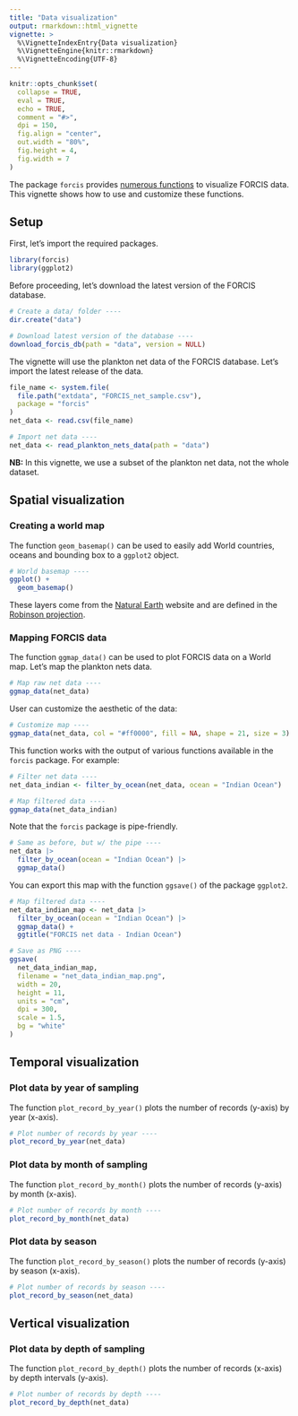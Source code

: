 ```yaml
---
title: "Data visualization"
output: rmarkdown::html_vignette
vignette: >
  %\VignetteIndexEntry{Data visualization}
  %\VignetteEngine{knitr::rmarkdown}
  %\VignetteEncoding{UTF-8}
---
```


```r
knitr::opts_chunk$set(
  collapse = TRUE,
  eval = TRUE,
  echo = TRUE,
  comment = "#>",
  dpi = 150,
  fig.align = "center",
  out.width = "80%",
  fig.height = 4,
  fig.width = 7
)
```

The package `forcis` provides [numerous functions](https://docs.ropensci.org/forcis/reference/index.html#visualization-tools) to visualize FORCIS data. This vignette shows how to use and customize these functions.


## Setup

First, let's import the required packages.

```r
library(forcis)
library(ggplot2)
```

Before proceeding, let's download the latest version of the FORCIS database.

```r
# Create a data/ folder ----
dir.create("data")

# Download latest version of the database ----
download_forcis_db(path = "data", version = NULL)
```

The vignette will use the plankton net data of the FORCIS database. Let's import the latest release of the data.

```r
file_name <- system.file(
  file.path("extdata", "FORCIS_net_sample.csv"),
  package = "forcis"
)
net_data <- read.csv(file_name)
```

```r
# Import net data ----
net_data <- read_plankton_nets_data(path = "data")
```

**NB:** In this vignette, we use a subset of the plankton net data, not the whole dataset.


## Spatial visualization

### Creating a world map

The function `geom_basemap()` can be used to easily add World countries, oceans and bounding box to a `ggplot2` object.

```r
# World basemap ----
ggplot() +
  geom_basemap()
```

These layers come from the [Natural Earth](https://www.naturalearthdata.com/) website and are defined in the [Robinson projection](https://epsg.io/54030).



### Mapping FORCIS data

The function `ggmap_data()` can be used to plot FORCIS data on a World map. Let's map the plankton nets data.

```r
# Map raw net data ----
ggmap_data(net_data)
```

User can customize the aesthetic of the data:

```r
# Customize map ----
ggmap_data(net_data, col = "#ff0000", fill = NA, shape = 21, size = 3)
```

This function works with the output of various functions available in the `forcis` package. For example:

```r
# Filter net data ----
net_data_indian <- filter_by_ocean(net_data, ocean = "Indian Ocean")

# Map filtered data ----
ggmap_data(net_data_indian)
```

Note that the `forcis` package is pipe-friendly.

```r
# Same as before, but w/ the pipe ----
net_data |>
  filter_by_ocean(ocean = "Indian Ocean") |>
  ggmap_data()
```

You can export this map with the function `ggsave()` of the package `ggplot2`.


```r
# Map filtered data ----
net_data_indian_map <- net_data |>
  filter_by_ocean(ocean = "Indian Ocean") |>
  ggmap_data() +
  ggtitle("FORCIS net data - Indian Ocean")

# Save as PNG ----
ggsave(
  net_data_indian_map,
  filename = "net_data_indian_map.png",
  width = 20,
  height = 11,
  units = "cm",
  dpi = 300,
  scale = 1.5,
  bg = "white"
)
```


## Temporal visualization

### Plot data by year of sampling

The function `plot_record_by_year()` plots the number of records (y-axis) by year (x-axis).


```r
# Plot number of records by year ----
plot_record_by_year(net_data)
```



### Plot data by month of sampling

The function `plot_record_by_month()` plots the number of records (y-axis) by month (x-axis).

```r
# Plot number of records by month ----
plot_record_by_month(net_data)
```



### Plot data by season

The function `plot_record_by_season()` plots the number of records (y-axis) by season (x-axis).


```r
# Plot number of records by season ----
plot_record_by_season(net_data)
```


## Vertical visualization

### Plot data by depth of sampling

The function `plot_record_by_depth()` plots the number of records (x-axis) by depth intervals (y-axis).


```r
# Plot number of records by depth ----
plot_record_by_depth(net_data)
```
